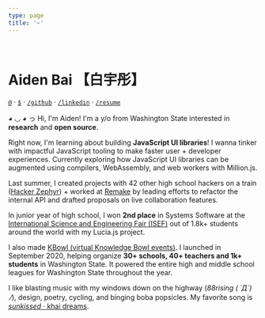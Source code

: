 ```yaml
---
type: page
title: '~'
---
```




<Globe />

<br />

# Aiden Bai <span className="text-gray-600" title="Bái yǔ tóng">【白宇彤】</span>

[`@`](mailto:aiden.bai05@gmail.com) · [`$`](https://github.com/sponsors/aidenybai) · [`/github`](https://github.com/aidenybai) · [`/linkedin`](https://linkedin.com/in/aidenbai) · [`/resume`](https://www.figma.com/file/n4MkGYBP1CEc3LsXU9z1pT/Resume?node-id=0%3A1)

◕ ◡ ◕ っ Hi, I'm Aiden! I'm a <Age /> y/o from Washington State interested in **research** and **open source**.

Right now, I'm learning about building **JavaScript UI libraries**! I wanna tinker with impactful JavaScript tooling to make faster user + developer experiences. Currently exploring how JavaScript UI libraries can be augmented using compilers, WebAssembly, and web workers with <Link href="/work/million-js"><a>Million.js</a></Link>.

Last summer, I created projects with 42 other high school hackers on a train ([Hacker Zephyr](https://www.youtube.com/watch?v=2BID8_pGuqA)) + worked at [Remake](https://remaketheweb.com) by leading efforts to refactor the internal API and drafted proposals on live collaboration features.

In junior year of high school, I won **2nd place** in Systems Software at the [International Science and Engineering Fair (ISEF)](https://www.societyforscience.org/press-release/2021-regeneron-isef-grand-awards/#:~:text=SOFT031%20%E2%80%94%20Lucia%3A%20Creating,States%20of%20America) out of 1.8k+ students around the world with my <Link href="/work/lucia-js"><a>Lucia.js</a></Link> project.

I also made [KBowl (virtual Knowledge Bowl events)](https://kbowl.aidenybai.com). I launched in September 2020, helping organize **30+ schools, 40+ teachers and 1k+ students** in Washington State. It powered the entire high and middle school leagues for Washington State throughout the year.

I like blasting music with my windows down on the highway (_88rising ( ´Д`)ﾉ_), design, poetry, cycling, and binging boba popsicles. My favorite song is [_sunkissed_ · khai dreams](https://www.youtube.com/watch?v=uSkd4NC1kqY).

